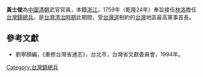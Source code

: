 '''黃士俊'''為[[中國|中國]][[清朝|清朝]]武官官員，本籍[[浙江|浙江]]。1759年（乾隆24年）奉旨接任[[林洛|林洛]]擔任[[台灣鎮|台灣鎮]][[總兵|總兵]]。是[[台灣清治時期|台灣清治時期]]此期間，受[[台灣道|台灣道]]制約的[[台灣|台灣]]地區最高軍事首長。

==參考文獻==
*劉寧顏編，《重修台灣省通志》，台北市，台灣省文獻委員會，1994年。
{{start box}}
{{s-before|[[林洛|林洛]]}}
{{s-title|[[台灣鎮總兵|台灣鎮總兵]]|1759年上任}}
{{s-after|[[甘國寶|甘國寶]]}}
{{end box}}
{{清朝人物小作品}}
[[Category:台灣鎮總兵|Category:台灣鎮總兵]]